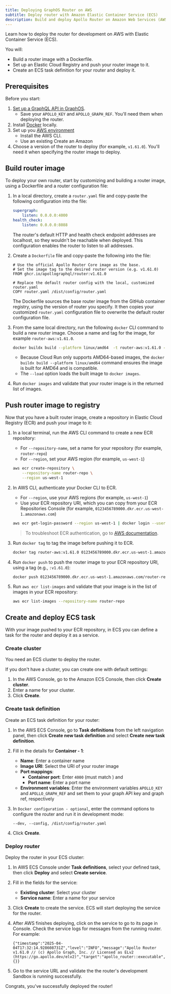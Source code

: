 ```yaml
---
title: Deploying GraphOS Router on AWS
subtitle: Deploy router with Amazon Elastic Container Service (ECS) 
description: Build and deploy Apollo Router on Amazon Web Services (AWS) with Amazon Elastic Container Service (ECS)
---
```


Learn how to deploy the router for development on AWS with Elastic Container Service (ECS).

You will:
- Build a router image with a Dockerfile.
- Set up an Elastic Cloud Registry and push your router image to it.
- Create an ECS task definition for your router and deploy it.

## Prerequisites

Before you start:

1. [Set up a GraphQL API in GraphOS](/graphos/get-started/guides/graphql#step-1-set-up-your-graphql-api).
    - Save your `APOLLO_KEY` and `APOLLO_GRAPH_REF`. You'll need them when deploying the router.
1. Install [Docker](https://www.docker.com/get-started/) locally.
1. Set up you [AWS environment](https://aws.amazon.com/getting-started/guides/setup-environment/)
    - Install the AWS CLI.
    - Use an existing Create an Amazon 
1. Choose a version of the router to deploy (for example, `v1.61.0`). You'll need it when specifying the router image to deploy.

## Build router image

To deploy your own router, start by customizing and building a router image, using a Dockerfile and a router configuration file:

1. In a local directory, create a `router.yaml` file and copy-paste the following configuration into the file: 
    
    ```yaml title="router.yaml"
    supergraph:
        listen: 0.0.0.0:4000
    health_check:
        listen: 0.0.0.0:8088
    ```

    The router's default HTTP and health check endpoint addresses are localhost, so they wouldn't be reachable when deployed. This configuration enables the router to listen to all addresses.

1. Create a `Dockerfile` file and copy-paste the following into the file:

    ```text showLineNumbers=false
    # Use the official Apollo Router Core image as the base.
    # Set the image tag to the desired router version (e.g. v1.61.0)
    FROM ghcr.io/apollographql/router:v1.61.0

    # Replace the default router config with the local, customized router.yaml
    COPY router.yaml /dist/config/router.yaml
    ```

    The Dockerfile sources the base router image from the GitHub container registry, using the version of router you specify. It then copies your customized `router.yaml` configuration file to overwrite the default router configuration file.

1. From the same local directory, run the following `docker` CLI command to build a new router image. Choose a name and tag for the image, for example `router-aws:v1.61.0`.
    
    ```bash showLineNumbers=false
    docker buildx build --platform linux/amd64  -t router-aws:v1.61.0 --load .
    ```

    - Because Cloud Run only supports AMD64-based images, the `docker buildx build --platform linux/amd64` command ensures the image is built for AMD64 and is compatible.  
    - The `--load` option loads the built image to `docker images`.

1. Run `docker images` and validate that your router image is in the returned list of images.

## Push router image to registry

Now that you have a built router image, create a repository in Elastic Cloud Registry (ECR) and push your image to it:

1. In a local terminal, run the AWS CLI command to create a new ECR repository:
    - For `--repository-name`, set a name for your repository (for example, `router-repo`) 
    - For `--region`, set your AWS region (for example, `us-west-1`)

    ```bash showLineNumbers=false
    aws ecr create-repository \
        --repository-name router-repo \
        --region us-west-1
    ```

1. In AWS CLI, authenticate your Docker CLI to ECR.
    - For `--region`, use your AWS regions (for example, `us-west-1`)
    - Use your ECR repository URI, which you can copy from your ECR Repositories Console (for example, `0123456789000.dkr.ecr.us-west-1.amazonaws.com`)

    ```bash showLineNumbers=false
    aws ecr get-login-password --region us-west-1 | docker login --username AWS --password-stdin 0123456789000.dkr.ecr.us-west-1.amazonaws.com
    ```

    > To troubleshoot ECR authentication, go to [AWS documentation](https://docs.aws.amazon.com/AmazonECR/latest/userguide/getting-started-cli.html#cli-authenticate-registry).  

1. Run `docker tag` to tag the image before pushing it to ECR.

    ```bash showLineNumbers=false
    docker tag router-aws:v1.61.0 0123456789000.dkr.ecr.us-west-1.amazonaws.com/router-repo:v1.61.0
    ```

1. Run `docker push` to push the router image to your ECR repository URI, using a tag (e.g., `:v1.61.0`):

    ```bash showLineNumbers=false
    docker push 0123456789000.dkr.ecr.us-west-1.amazonaws.com/router-repo:v1.61.0
    ```

1. Run `aws ecr list-images` and validate that your image is in the list of images in your ECR repository:

    ```bash showLineNumbers=false
    aws ecr list-images --repository-name router-repo
    ```

## Create and deploy ECS task

With your image pushed to your ECR repository, in ECS you can define a task for the router and deploy it as a service.

### Create cluster

You need an ECS cluster to deploy the router.

If you don't have a cluster, you can create one with default settings: 

1. In the AWS Console, go to the Amazon ECS Console, then click **Create cluster**.
1. Enter a name for your cluster.
1. Click **Create**.

### Create task definition

Create an ECS task definition for your router:

1. In the AWS ECS Console, go to **Task definitions** from the left navigation panel, then click **Create new task definition** and select **Create new task definition**.
1. Fill in the details for **Container - 1**:
    - **Name**: Enter a container name
    - **Image URI**: Select the URI of your router image
    - **Port mappings**:  
        - **Container port**: Enter `4000` (must match ) and 
        - **Port name**: Enter a port name
    - **Environment variables**: Enter the environment variables `APOLLO_KEY` and `APOLLO_GRAPH_REF` and set them to your graph API key and graph ref, respectively
1. In `Docker configuration - optional`, enter the command options to configure the router and run it in development mode:

    ```text showLineNumbers=false
    --dev, --config, /dist/config/router.yaml
    ```
1. Click **Create**. 

### Deploy router

Deploy the router in your ECS cluster:

1. In AWS ECS Console under **Task definitions**, select your defined task, then click **Deploy** and select **Create service**.
1. Fill in  the fields for the service:
    - **Existing cluster**: Select your cluster
    - **Service name**: Enter a name for your service
1. Click **Create** to create the service. ECS will start deploying the service for the router.
1. After AWS finishes deploying, click on the service to go to its page in Console. Check the service logs for messages from the running router. For example:

    ```text title="Example router log message"
    {"timestamp":"2025-04-04T17:32:14.928608731Z","level":"INFO","message":"Apollo Router v1.61.0 // (c) Apollo Graph, Inc. // Licensed as ELv2 (https://go.apollo.dev/elv2)","target":"apollo_router::executable","resource":{}}
    ```
1. Go to the service URL and validate the the router's development Sandbox is running successfully.

Congrats, you've successfully deployed the router!
